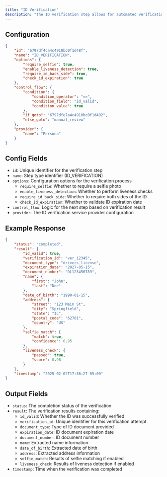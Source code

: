 ```yaml
---
title: "ID Verification"
description: "The ID verification step allows for automated verification of government-issued identification documents. It supports features such as selfie matching, liveness detection, and document expiration validation."
---
```


## Configuration

```json
{
    "id": "6797df4ca4c4910bc0f1d48f",
    "name": "ID_VERIFICATION",
    "options": {
        "require_selfie": true,
        "enable_liveness_detection": true,
        "require_id_back_side": true,
        "check_id_expiration": true
    },
    "control_flow": {
        "condition": {
            "condition_operator": "==",
            "condition_field": "id_valid",
            "condition_value": true
        },
        "if_goto": "6797dfe7a4c4910bc0f1d492",
        "else_goto": "manual_review"
    },
    "provider": {
        "name": "Persona"
    }
}
```

## Config Fields

- `id`: Unique identifier for the verification step
- `name`: Step type identifier (ID_VERIFICATION)
- `options`: Configuration options for the verification process
  - `require_selfie`: Whether to require a selfie photo
  - `enable_liveness_detection`: Whether to perform liveness checks
  - `require_id_back_side`: Whether to require both sides of the ID
  - `check_id_expiration`: Whether to validate ID expiration date
- `control_flow`: Logic for the next step based on verification result
- `provider`: The ID verification service provider configuration

## Example Response

```json
{
    "status": "completed",
    "result": {
        "id_valid": true,
        "verification_id": "ver_12345",
        "document_type": "drivers_license",
        "expiration_date": "2027-05-15",
        "document_number": "DL123456789",
        "name": {
            "first": "John",
            "last": "Doe"
        },
        "date_of_birth": "1990-01-15",
        "address": {
            "street": "123 Main St",
            "city": "Springfield",
            "state": "IL",
            "postal_code": "62701",
            "country": "US"
        },
        "selfie_match": {
            "match": true,
            "confidence": 0.95
        },
        "liveness_check": {
            "passed": true,
            "score": 0.98
        }
    },
    "timestamp": "2025-02-02T17:36:27-05:00"
}
```

## Output Fields

- `status`: The completion status of the verification
- `result`: The verification results containing:
  - `id_valid`: Whether the ID was successfully verified
  - `verification_id`: Unique identifier for this verification attempt
  - `document_type`: Type of ID document provided
  - `expiration_date`: ID document expiration date
  - `document_number`: ID document number
  - `name`: Extracted name information
  - `date_of_birth`: Extracted date of birth
  - `address`: Extracted address information
  - `selfie_match`: Results of selfie matching if enabled
  - `liveness_check`: Results of liveness detection if enabled
- `timestamp`: Time when the verification was completed

